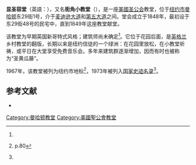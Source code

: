 {{stack begin}}
{{Infobox NRHP 
| name = 聖公會顯聖容堂
| image = Little Church Around the Corner west courtyard.jpg
| image_size = 350px
| location= 1 E. 29th St., [[New_York,_New_York|New York, New York]]
| lat_degrees = 40
| lat_minutes = 44
| lat_seconds = 43
| lat_direction = N
| long_degrees = 73
| long_minutes = 59
| long_seconds = 9.5
| long_direction = W
| coord_parameters = region:US-NY_type:landmark
| built =1849
| architect= '''僅設計{{Link-en|停柩門|Lychgate}}：'''<br>{{Link-en|費德烈克·克拉克·惠瑟斯|Frederick Clarke Withers}}<br>'''其餘建築物：'''<br>未知
| architecture= [[哥德復興式建築|哥德復興式]]
| added = June 4, 1973
| refnum=73001216<ref name="nris">{{NRISref|2007a}}</ref>
| designated_other2_name = NYC Landmark
| designated_other2_date = May 25, 1967
| designated_other2_abbr = NYCL
| designated_other2_link = New York City Landmarks Preservation Commission
| designated_other2_color = #ff0000
}}
{{stack end}}
'''显圣容堂'''（英語：{{lang|en|Church of the Transfiguration}}），又名'''街角小教堂'''（{{lang|en|Little Church Around the Corner}}），是一座[[美國圣公会|美國圣公会]]教堂，位于[[纽约市|纽约市]][[曼哈顿|曼哈顿]]东29街1号，介于[[麦迪逊大道|麦迪逊大道]]和[[第五大道|第五大道]]之间。堂会成立于1848年，最初设于东29街48号的民宅中，直到1849年这座教堂献堂。

该教堂为早期英国新哥特式风格；建筑师尚未确定<ref name=nycland />。它位于花园后面，是[[英格兰|英格兰]]乡村教堂的翻版，长期以来是纽约信徒的一个绿洲：在花园里放松，在小教堂祈祷，或平日在大堂享受免费音乐会。多年来建筑群逐渐增加，因而有时也被称为“圣黄瓜藤”。

1967年，该教堂被列为纽约市地标<ref name=nycland>{{cite nycland}} p.80</ref>，1973年被列入[[国家史迹名录|国家史迹名录]]<ref name="nris"/>。

== 参考文献 ==
{{reflist}}
*{{commonscat-inline|Little Church Around the Corner}}

[[Category:曼哈顿教堂|Category:曼哈顿教堂]]
[[Category:美國聖公會教堂|Category:美國聖公會教堂]]